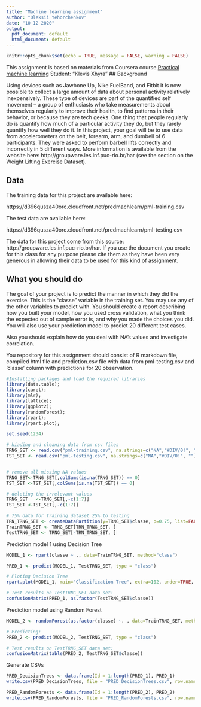```yaml
---
title: "Machine learning assignment"
author: "Oleksii Yehorchenkov"
date: "10 12 2020"
output:
  pdf_document: default
  html_document: default
---
```


```r
knitr::opts_chunk$set(echo = TRUE, message = FALSE, warning = FALSE)
```

This assignment is based on materials from Coursera course [Practical machine learning](https://www.coursera.org/learn/practical-machine-learning/home/welcome)
Student: "Klevis Xhyra"
## Background

Using devices such as Jawbone Up, Nike FuelBand, and Fitbit it is now possible to collect a large amount of data about personal activity relatively inexpensively. These type of devices are part of the quantified self movement – a group of enthusiasts who take measurements about themselves regularly to improve their health, to find patterns in their behavior, or because they are tech geeks. One thing that people regularly do is quantify how much of a particular activity they do, but they rarely quantify how well they do it. In this project, your goal will be to use data from accelerometers on the belt, forearm, arm, and dumbell of 6 participants. They were asked to perform barbell lifts correctly and incorrectly in 5 different ways. More information is available from the website here: http://groupware.les.inf.puc-rio.br/har (see the section on the Weight Lifting Exercise Dataset). 

## Data

The training data for this project are available here: 

https://d396qusza40orc.cloudfront.net/predmachlearn/pml-training.csv

The test data are available here:

https://d396qusza40orc.cloudfront.net/predmachlearn/pml-testing.csv

The data for this project come from this source: http://groupware.les.inf.puc-rio.br/har. If you use the document you create for this class for any purpose please cite them as they have been very generous in allowing their data to be used for this kind of assignment. 

## What you should do

The goal of your project is to predict the manner in which they did the exercise. This is the "classe" variable in the training set. You may use any of the other variables to predict with. You should create a report describing how you built your model, how you used cross validation, what you think the expected out of sample error is, and why you made the choices you did. You will also use your prediction model to predict 20 different test cases.

Also you should explain how do you deal with NA's values and investigate correlation.

You repository for this assignment should consist of R markdown file, compiled html file and prediction.csv file with data from pml-testing.csv and 'classe' column with predictions for 20 observation.


```r
#Installing packages and load the required libraries
library(data.table);
library(caret); 
library(mlr);
library(lattice);
library(ggplot2); 
library(randomForest); 
library(rpart); 
library(rpart.plot);

set.seed(1234)

# kiading and cleaning data from csv files
TRNG_SET <- read.csv("pml-training.csv", na.strings=c("NA","#DIV/0!", ""))
TST_SET <- read.csv("pml-testing.csv", na.strings=c("NA","#DIV/0!", ""))


# remove all missing NA values
TRNG_SET<-TRNG_SET[,colSums(is.na(TRNG_SET)) == 0]
TST_SET <-TST_SET[,colSums(is.na(TST_SET)) == 0]

# deleting the irrelevant values
TRNG_SET   <-TRNG_SET[,-c(1:7)]
TST_SET <-TST_SET[,-c(1:7)]

# 75% data for training dataset 25% to testing
TRN_TRNG_SET <- createDataPartition(y=TRNG_SET$classe, p=0.75, list=FALSE)
TrainTRNG_SET <- TRNG_SET[TRN_TRNG_SET, ] 
TestTRNG_SET <- TRNG_SET[-TRN_TRNG_SET, ]

```

Prediction model 1 using Decision Tree

```r
MODEL_1 <- rpart(classe ~ ., data=TrainTRNG_SET, method="class")

PRED_1 <- predict(MODEL_1, TestTRNG_SET, type = "class")

# Ploting Decision Tree
rpart.plot(MODEL_1, main="Classification Tree", extra=102, under=TRUE, faclen=0)

# Test results on TestTRNG_SET data set:
confusionMatrix(PRED_1, as.factor(TestTRNG_SET$classe))
```

Prediction model using Random Forest

```r
MODEL_2 <- randomForest(as.factor(classe) ~. , data=TrainTRNG_SET, method="class")

# Predicting:
PRED_2 <- predict(MODEL_2, TestTRNG_SET, type = "class")

# Test results on TestTRNG_SET data set:
confusionMatrix(table(PRED_2, TestTRNG_SET$classe))
```

Generate CSVs
```r
PRED_DecisionTrees <- data.frame(Id = 1:length(PRED_1), PRED_1)
write.csv(PRED_DecisionTrees, file = "PRED_DecisionTrees.csv", row.names = F)

PRED_RandomForests <- data.frame(Id = 1:length(PRED_2), PRED_2)
write.csv(PRED_RandomForests, file = "PRED_RandomForests.csv", row.names = F)
```